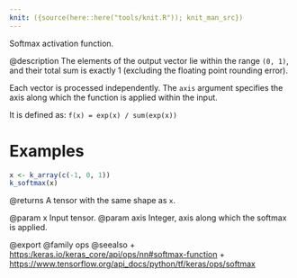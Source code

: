 ```yaml
---
knit: ({source(here::here("tools/knit.R")); knit_man_src})
---
```

Softmax activation function.

@description
The elements of the output vector lie within the range `(0, 1)`, and their
total sum is exactly 1 (excluding the floating point rounding error).

Each vector is processed independently. The `axis` argument specifies the
axis along which the function is applied within the input.

It is defined as:
`f(x) = exp(x) / sum(exp(x))`

# Examples
```r
x <- k_array(c(-1, 0, 1))
k_softmax(x)
```

@returns
A tensor with the same shape as `x`.

@param x Input tensor.
@param axis Integer, axis along which the softmax is applied.

@export
@family ops
@seealso
+ <https:/keras.io/keras_core/api/ops/nn#softmax-function>
+ <https://www.tensorflow.org/api_docs/python/tf/keras/ops/softmax>

